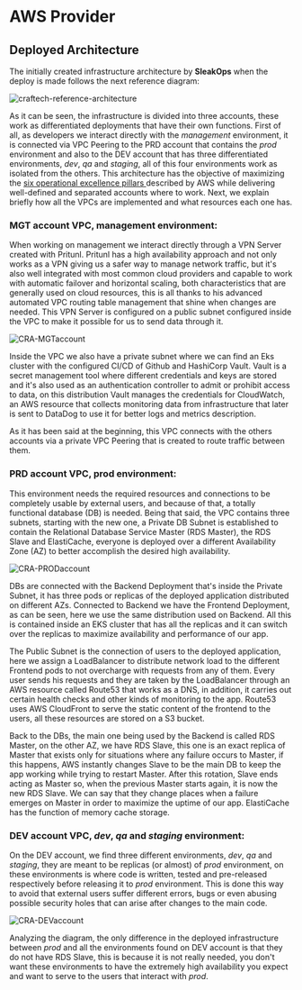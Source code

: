 
# AWS Provider

## Deployed Architecture

The initially created infrastructure architecture by **SleakOps** when the deploy is made follows the next reference diagram:

<Zoom overlayBgColorEnd="rgba(255, 255, 255, 0.8)">
  <img
    src="/img/provider/aws/craftech-reference-architecture.png"
    alt="craftech-reference-architecture"
  />
</Zoom>

As it can be seen, the infrastructure is divided into three accounts, these work as differentiated deployments that have their own functions. First of all, as developers we interact directly with the _management_ environment, it is connected via VPC Peering to the PRD account that contains the _prod_ environment and also to the DEV account that has three differentiated environments, _dev_, _qa_ and _staging_, all of this four environments work as isolated from the others. This architecture has the objective of maximizing the [six operational excellence pillars <FiExternalLink/>](https://docs.aws.amazon.com/wellarchitected/latest/operational-excellence-pillar/welcome.html) described by AWS while delivering well-defined and separated accounts where to work. Next, we explain briefly how all the VPCs are implemented and what resources each one has.

### MGT account VPC, management environment:

When working on management we interact directly through a VPN Server created with Pritunl. Pritunl has a high availability approach and not only works as a VPN giving us a safer way to manage network traffic, but it's also well integrated with most common cloud providers and capable to work with automatic failover and horizontal scaling, both characteristics that are generally used on cloud resources, this is all thanks to his advanced automated VPC routing table management that shine when changes are needed. This VPN Server is configured on a public subnet configured inside the VPC to make it possible for us to send data through it.

<Zoom overlayBgColorEnd="rgba(5, 5, 5, 0.8)">
  <img src="/img/provider/aws/CRA-MGTaccount.png" alt="CRA-MGTaccount" />
</Zoom>

Inside the VPC we also have a private subnet where we can find an Eks cluster with the configured CI/CD of Github and HashiCorp Vault. Vault is a secret management tool where different credentials and keys are stored and it's also used as an authentication controller to admit or prohibit access to data, on this distribution Vault manages the credentials for CloudWatch, an AWS resource that collects monitoring data from infrastructure that later is sent to DataDog to use it for better logs and metrics description.

As it has been said at the beginning, this VPC connects with the others accounts via a private VPC Peering that is created to route traffic between them.

### PRD account VPC, prod environment:

This environment needs the required resources and connections to be completely usable by external users, and because of that, a totally functional database (DB) is needed. Being that said, the VPC contains three subnets, starting with the new one, a Private DB Subnet is established to contain the Relational Database Service Master (RDS Master), the RDS Slave and ElastiCache, everyone is deployed over a different Availability Zone (AZ) to better accomplish the desired high availability.

<Zoom overlayBgColorEnd="rgba(5, 5, 5, 0.8)">
  <img src="/img/provider/aws/CRA-PRODaccount.png" alt="CRA-PRODaccount" />
</Zoom>

DBs are connected with the Backend Deployment that's inside the Private Subnet, it has three pods or replicas of the deployed application distributed on different AZs. Connected to Backend we have the Frontend Deployment, as can be seen, here we use the same distribution used on Backend. All this is contained inside an EKS cluster that has all the replicas and it can switch over the replicas to maximize availability and performance of our app.

The Public Subnet is the connection of users to the deployed application, here we assign a LoadBalancer to distribute network load to the different Frontend pods to not overcharge with requests from any of them. Every user sends his requests and they are taken by the LoadBalancer through an AWS resource called Route53 that works as a DNS, in addition, it carries out certain health checks and other kinds of monitoring to the app. Route53 uses AWS CloudFront to serve the static content of the frontend to the users, all these resources are stored on a S3 bucket.

Back to the DBs, the main one being used by the Backend is called RDS Master, on the other AZ, we have RDS Slave, this one is an exact replica of Master that exists only for situations where any failure occurs to Master, if this happens, AWS instantly changes Slave to be the main DB to keep the app working while trying to restart Master. After this rotation, Slave ends acting as Master so, when the previous Master starts again, it is now the new RDS Slave. We can say that they change places when a failure emerges on Master in order to maximize the uptime of our app. ElastiCache has the function of memory cache storage.

### DEV account VPC, _dev_, _qa_ and _staging_ environment:

On the DEV account, we find three different environments, _dev_, _qa_ and _staging_, they are meant to be replicas (or almost) of _prod_ environment, on these environments is where code is written, tested and pre-released respectively before releasing it to _prod_ environment. This is done this way to avoid that external users suffer different errors, bugs or even abusing possible security holes that can arise after changes to the main code.

<Zoom overlayBgColorEnd="rgba(5, 5, 5, 0.8)">
  <img src="/img/provider/aws/CRA-DEVaccount.png" alt="CRA-DEVaccount" />
</Zoom>

Analyzing the diagram, the only difference in the deployed infrastructure between _prod_ and all the environments found on DEV account is that they do not have RDS Slave, this is because it is not really needed, you don't want these environments to have the extremely high availability you expect and want to serve to the users that interact with _prod_.
